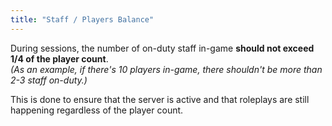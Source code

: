 ```yaml
---
title: "Staff / Players Balance"
---
```


During sessions, the number of on-duty staff in-game **should not exceed 1/4 of the player count**.\
_(As an example, if there's 10 players in-game, there shouldn't be more than 2-3 staff on-duty.)_

This is done to ensure that the server is active and that roleplays are still happening regardless of the player count.